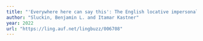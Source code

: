 ```yaml
---
title: "'Everywhere here can say this': The English locative impersonal"
author: "Sluckin, Benjamin L. and Itamar Kastner"
year: 2022
url: "https://ling.auf.net/lingbuzz/006708"
---
```


